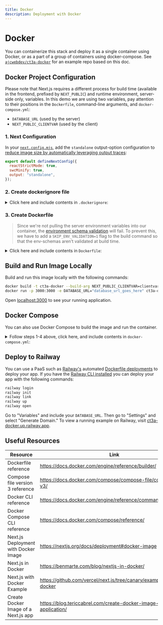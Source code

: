 ```yaml
---
title: Docker
description: Deployment with Docker
---
```


# Docker

You can containerize this stack and deploy it as a single container using Docker, or as a part of a group of containers using docker-compose. See [`ajcwebdev/ct3a-docker`](https://github.com/ajcwebdev/ct3a-docker) for an example repo based on this doc.

## Docker Project Configuration

Please note that Next.js requires a different process for build time (available in the frontend, prefixed by `NEXT_PUBLIC`) and runtime environment, server-side only, variables. In this demo we are using two variables, pay attention to their positions in the `Dockerfile`, command-line arguments, and `docker-compose.yml`:

- `DATABASE_URL` (used by the server)
- `NEXT_PUBLIC_CLIENTVAR` (used by the client)

### 1. Next Configuration

In your [`next.config.mjs`](https://github.com/t3-oss/create-t3-app/blob/main/cli/template/base/next.config.mjs), add the `standalone` output-option configuration to [reduce image size by automatically leveraging output traces](https://nextjs.org/docs/advanced-features/output-file-tracing):

```js {4} filename="next.config.mjs"
export default defineNextConfig({
  reactStrictMode: true,
  swcMinify: true,
  output: "standalone",
});
```

### 2. Create dockerignore file

<details>
    <summary>
      Click here and include contents in <code>.dockerignore</code>:
    </summary>
<div class="content">

```
.env
Dockerfile
.dockerignore
node_modules
npm-debug.log
README.md
.next
.git
```

</div>

</details>

### 3. Create Dockerfile

> Since we're not pulling the server environment variables into our container, the [environment schema validation](/en/usage/env-variables) will fail. To prevent this, we have to add a `SKIP_ENV_VALIDATION=1` flag to the build command so that the env-schemas aren't validated at build time.

<details>
    <summary>
      Click here and include contents in <code>Dockerfile</code>:
    </summary>
<div class="content">

```docker
##### DEPENDENCIES

FROM --platform=linux/amd64 node:16-alpine3.17 AS deps
RUN apk add --no-cache libc6-compat openssl1.1-compat
WORKDIR /app

# Install Prisma Client - remove if not using Prisma

COPY prisma ./

# Install dependencies based on the preferred package manager

COPY package.json yarn.lock* package-lock.json* pnpm-lock.yaml\* ./

RUN \
 if [ -f yarn.lock ]; then yarn --frozen-lockfile; \
 elif [ -f package-lock.json ]; then npm ci; \
 elif [ -f pnpm-lock.yaml ]; then yarn global add pnpm && pnpm i; \
 else echo "Lockfile not found." && exit 1; \
 fi

##### BUILDER

FROM --platform=linux/amd64 node:16-alpine3.17 AS builder
ARG DATABASE_URL
ARG NEXT_PUBLIC_CLIENTVAR
WORKDIR /app
COPY --from=deps /app/node_modules ./node_modules
COPY . .

# ENV NEXT_TELEMETRY_DISABLED 1

RUN \
 if [ -f yarn.lock ]; then SKIP_ENV_VALIDATION=1 yarn build; \
 elif [ -f package-lock.json ]; then SKIP_ENV_VALIDATION=1 npm run build; \
 elif [ -f pnpm-lock.yaml ]; then yarn global add pnpm && SKIP_ENV_VALIDATION=1 pnpm run build; \
 else echo "Lockfile not found." && exit 1; \
 fi

##### RUNNER

FROM --platform=linux/amd64 node:16-alpine3.17 AS runner
WORKDIR /app

ENV NODE_ENV production

# ENV NEXT_TELEMETRY_DISABLED 1

RUN addgroup --system --gid 1001 nodejs
RUN adduser --system --uid 1001 nextjs

COPY --from=builder /app/next.config.mjs ./
COPY --from=builder /app/public ./public
COPY --from=builder /app/package.json ./package.json

COPY --from=builder --chown=nextjs:nodejs /app/.next/standalone ./
COPY --from=builder --chown=nextjs:nodejs /app/.next/static ./.next/static

USER nextjs
EXPOSE 3000
ENV PORT 3000

CMD ["node", "server.js"]

```

> **_Notes_**
>
> - _Emulation of `--platform=linux/amd64` may not be necessary after moving to Node 18._
> - _See [`node:alpine`](https://github.com/nodejs/docker-node/tree/b4117f9333da4138b03a546ec926ef50a31506c3#nodealpine) to understand why `libc6-compat` might be needed._
> - _Using Alpine 3.17 based images [can cause issues with Prisma](https://github.com/t3-oss/create-t3-app/issues/975). Setting `engineType = "binary"` solves the issue in Alpine 3.17, [but has an associated performance cost](https://www.prisma.io/docs/concepts/components/prisma-engines/query-engine#the-query-engine-at-runtime)._
> - _Next.js collects [anonymous telemetry data about general usage](https://nextjs.org/telemetry). Uncomment the first instance of `ENV NEXT_TELEMETRY_DISABLED 1` to disable telemetry during the build. Uncomment the second instance to disable telemetry during runtime._

</div>
</details>

## Build and Run Image Locally

Build and run this image locally with the following commands:

```bash
docker build -t ct3a-docker --build-arg NEXT_PUBLIC_CLIENTVAR=clientvar .
docker run -p 3000:3000 -e DATABASE_URL="database_url_goes_here" ct3a-docker
```

Open [localhost:3000](http://localhost:3000/) to see your running application.

## Docker Compose

You can also use Docker Compose to build the image and run the container.

<details>
    <summary>
      Follow steps 1-4 above, click here, and include contents in <code>docker-compose.yml</code>:
    </summary>
<div class="content">

```yaml
version: "3.9"
services:
  app:
    platform: "linux/amd64"
    build:
      context: .
      dockerfile: Dockerfile
      args:
        NEXT_PUBLIC_CLIENTVAR: "clientvar"
    working_dir: /app
    ports:
      - "3000:3000"
    image: t3-app
    environment:
      - DATABASE_URL=database_url_goes_here
```

Run this using the `docker compose up` command:

```bash
docker compose up
```

Open [localhost:3000](http://localhost:3000/) to see your running application.

</div>
</details>

## Deploy to Railway

You can use a PaaS such as [Railway's](https://railway.app) automated [Dockerfile deployments](https://docs.railway.app/deploy/dockerfiles) to deploy your app. If you have the [Railway CLI installed](https://docs.railway.app/develop/cli#install) you can deploy your app with the following commands:

```bash
railway login
railway init
railway link
railway up
railway open
```

Go to "Variables" and include your `DATABASE_URL`. Then go to "Settings" and select "Generate Domain." To view a running example on Railway, visit [ct3a-docker.up.railway.app](https://ct3a-docker.up.railway.app/).

## Useful Resources

| Resource                             | Link                                                                 |
| ------------------------------------ | -------------------------------------------------------------------- |
| Dockerfile reference                 | https://docs.docker.com/engine/reference/builder/                    |
| Compose file version 3 reference     | https://docs.docker.com/compose/compose-file/compose-file-v3/        |
| Docker CLI reference                 | https://docs.docker.com/engine/reference/commandline/docker/         |
| Docker Compose CLI reference         | https://docs.docker.com/compose/reference/                           |
| Next.js Deployment with Docker Image | https://nextjs.org/docs/deployment#docker-image                      |
| Next.js in Docker                    | https://benmarte.com/blog/nextjs-in-docker/                          |
| Next.js with Docker Example          | https://github.com/vercel/next.js/tree/canary/examples/with-docker   |
| Create Docker Image of a Next.js app | https://blog.tericcabrel.com/create-docker-image-nextjs-application/ |
